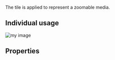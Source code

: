 
<Meta
  title="Components/Structure/ZoomableMedia"
  component={ZoomableMedia}
  decorators={[withDesign]}
/>


The tile is applied to represent a zoomable media.

## Individual usage

<Canvas>
  <div className="d-flex justify-content-center">
    <ZoomableMedia>
      <img src="https://dza2a2ql7zktf.cloudfront.net/binaries-cdn/dqzqcuqf9/image/upload/q_auto,dpr_1.0,h_200/v1574538507/mfp-fe-artworks/msh3wqmk4mq1pb7ejaxn.jpg" alt="my image" />
    </ZoomableMedia>
  </div>
</Canvas>

## Properties

<ArgsTable of={ZoomableMedia} />
